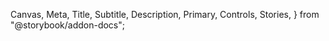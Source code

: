   Canvas,
  Meta,
  Title,
  Subtitle,
  Description,
  Primary,
  Controls,
  Stories,
} from "@storybook/addon-docs";

<Meta of={DataViewStories} />

<Title of={DataViewStories} />
<Subtitle of={DataViewStories} />
<Description of={DataViewStories} />

The `DataView` is a powerful and flexible way to display and interact with data in various formats. It includes the ability to display data as a table, card list, or card grid, and can be used to create complex data representations with features like filtering, sorting, pagination, and more.

## Overview

`DataView` was originally just a table, built on top of Material-React-Table v2 (MRT) and modified to provide additional functionality and styling to match the Okta Odyssey design system. Now it provides two additional view modes, and is designed to be easy to set up while remaining highly customizable to meet diverse data display needs.

## Getting Started

To use the `DataView`, you'll need to provide at minimum a `getData` function. Here's a basic example:

```tsx
import { DataView, DataViewProps } from "@okta/odyssey-react-mui/labs";
import { columns, data } from "./yourDataFile";

const YourComponent = () => {
  const getData = useCallback(
    ({ ...props }: DataGetDataType) => {
      return filterData({ data, ...props });
    },
    [data],
  );

  return (
    <DataView
      getData={getData}
      hasRowSelection
      hasPagination
      hasFilters
      hasSearch
    />
  );
};
```

This will create a fully functional data view with filtering, searching, and pagination capabilities.

## Key Features

### Layouts

`DataView` supports multiple layouts:

- Table: A traditional tabular layout
- List: A vertical stack of cards
- Grid: A grid of cards

You can control available layouts using the `availableLayouts` prop:

```tsx
<DataView
  availableLayouts={["table", "list", "grid"]}
  // ... other props
/>
```

If you only include one layout in the array, the `DataView` will be locked to that layout and won't present the UI for changing it.

### Filtering and Searching

Enable filtering and searching with the `hasFilters` and `hasSearch` props:

```tsx
<DataView
  hasFilters
  hasSearch
  // ... other props
/>
```

### Pagination

Control pagination with the `hasPagination`, `paginationType`, `currentPage`, and `resultsPerPage` props:

```tsx
<DataView
  hasPagination
  paginationType="paged"
  currentPage={1}
  resultsPerPage={20}
  // ... other props
/>
```

### Row Selection

Enable row selection with the `hasRowSelection` prop and handle selection changes with `onChangeRowSelection`:

```tsx
<DataView
  hasRowSelection
  onChangeRowSelection={(rowSelection) => {
    console.log(`${Object.keys(rowSelection).length} rows selected`);
  }}
  // ... other props
/>
```

### Row Reordering

Enable row reordering with the `hasRowReordering` prop and handle reordering with `onReorderRows`:

```tsx
<DataView
  hasRowReordering
  onReorderRows={({ rowId, newRowIndex }) => {
    // Handle row reordering logic
  }}
  // ... other props
/>
```

### Custom Empty States

Provide custom empty states for when there's no data or no search results:

```tsx
<DataView
  emptyPlaceholder={<EmptyState heading="No data available" />}
  noResultsPlaceholder={<EmptyState heading="No results found" />}
  // ... other props
/>
```

### TableOptions

You can pass a `tableOptions` prop to customize the table-specific behavior and appearance. Here's a detailed look at the available options:

```tsx
<DataView
  tableOptions={{
    columns: columnDefinitions,
    hasChangeableDensity: true,
    hasColumnResizing: true,
    hasColumnVisibility: true,
    hasSorting: true,
    initialDensity: "comfortable",
    renderDetailPanel: ({ row }) => <DetailPanel data={row.original} />,
    rowActionButtons: (row) => (
      <>
        <Button
          endIcon={<EditIcon />}
          ariaLabel="Edit"
          size="small"
          variant="floating"
          onClick={() => handleEdit(row.original)}
        />
        <Button
          endIcon={<DeleteIcon />}
          ariaLabel="Delete"
          size="small"
          variant="floating"
          onClick={() => handleDelete(row.original)}
        />
      </>
    ),
    rowActionMenuItems: (row) => (
      <>
        <MenuItem onClick={() => handleAction1(row.original)}>
          Action 1
        </MenuItem>
        <MenuItem onClick={() => handleAction2(row.original)}>
          Action 2
        </MenuItem>
      </>
    ),
  }}
  // ... other props
/>
```

Let's break down these options:

- `columns`: Array of column definitions (required).
- `hasChangeableDensity`: Allows users to change row density (compact, comfortable, spacious).
- `hasColumnResizing`: Enables column resizing.
- `hasColumnVisibility`: Allows users to show/hide columns.
- `hasSorting`: Enables column sorting.
- `initialDensity`: Sets the initial row density.
- `renderDetailPanel`: Function to render an expandable detail panel for each row.
- `rowActionButtons`: Function to render action buttons for each row.
- `rowActionMenuItems`: Function to render menu items for additional row actions.

### StackOptions

When using `DataView` with stack layouts, you can pass a `stackOptions` prop to customize the card-based layout:

```tsx
<DataView
  stackOptions={{
    itemProps: (row) => ({
      overline: `${row.category}`,
      title: row.name,
      description: row.description,
      image: <img src={row.imageUrl} alt={row.name} />,
      children: <Status label={row.status} severity="success" />,
      detailPanel: <DetailPanel data={row} />,
      button: (
        <Button label="View Details" onClick={() => handleViewDetails(row)} />
      ),
      menuButtonChildren: (
        <>
          <MenuItem onClick={() => handleEdit(row)}>Edit</MenuItem>
          <MenuItem onClick={() => handleDelete(row)}>Delete</MenuItem>
        </>
      ),
    }),
    maxGridColumns: 4,
    renderDetailPanel: ({ row }) => <DetailPanel data={row} />,
    rowActionMenuItems: (row) => (
      <>
        <MenuItem onClick={() => handleEdit(row)}>Edit</MenuItem>
        <MenuItem onClick={() => handleDelete(row)}>Delete</MenuItem>
      </>
    ),
  }}
  // ... other props
/>
```

Here's what these options do:

- `itemProps`: Function that returns props for the `StackCard` component for each data item.
- `maxGridColumns`: Maximum number of columns to display in grid layout.
- `renderDetailPanel`: Function to render an expandable detail panel for each card.
- `rowActionMenuItems`: Function to render menu items for card actions.

## Data Handling Functions

### getData

The `getData` function is a crucial part of the DataView. It's responsible for fetching and filtering data based on the current state of the component. Here's the type definition:

```typescript
type DataGetDataType = {
  filters?: DataFilter[];
  page?: number;
  resultsPerPage?: number;
  search?: string;
  sort?: MRT_SortingState;
};
```

Your `getData` function should handle these parameters and return the appropriate data. For example:

```tsx
const getData = useCallback(
  ({ filters, page, resultsPerPage, search, sort }: DataGetDataType) => {
    let filteredData = data;

    // Apply filters
    if (filters) {
      filteredData = filteredData.filter((row) =>
        filters.every((filter) => {
          // Implement filter logic here
        }),
      );
    }

    // Apply search
    if (search) {
      filteredData = filteredData.filter((row) =>
        Object.values(row).some((value) =>
          value.toString().toLowerCase().includes(search.toLowerCase()),
        ),
      );
    }

    // Apply sorting
    if (sort && sort.length > 0) {
      filteredData.sort((a, b) => {
        // Implement sorting logic here
      });
    }

    // Apply pagination
    const startIndex = (page - 1) * resultsPerPage;
    const endIndex = startIndex + resultsPerPage;
    return filteredData.slice(startIndex, endIndex);
  },
  [data],
);
```

### onChangeRowSelection

The `onChangeRowSelection` function is called whenever the row selection state changes. It receives the current selection state as an argument:

```tsx
const onChangeRowSelection = useCallback(
  (rowSelection: DataRowSelectionState) => {
    console.log(`${Object.keys(rowSelection).length} rows selected`);
    // Perform actions based on the selected rows
  },
  [],
);
```

### onReorderRows

The `onReorderRows` function is called when a row is reordered. It receives an object with the `rowId` of the moved row and its `newRowIndex`:

```tsx
type DataOnReorderRowsType = {
  newRowIndex: number;
  rowId: string;
};

const onReorderRows = useCallback(
  ({ rowId, newRowIndex }: DataOnReorderRowsType) => {
    // Update your data structure to reflect the new order
    const updatedData = [...data];
    const movedItem = updatedData.find((item) => item.id === rowId);
    if (movedItem) {
      updatedData.splice(updatedData.indexOf(movedItem), 1);
      updatedData.splice(newRowIndex, 0, movedItem);
      setData(updatedData);
    }
  },
  [data, setData],
);
```

## Additional Features

### Bulk Actions Menu

When row selection is enabled, you can provide bulk actions that apply to all selected rows:

```tsx
<DataView
  bulkActionMenuItems={(selectedRows) => (
    <>
      <MenuItem onClick={() => handleBulkAction1(selectedRows)}>
        Bulk Action 1
      </MenuItem>
      <MenuItem onClick={() => handleBulkAction2(selectedRows)}>
        Bulk Action 2
      </MenuItem>
    </>
  )}
  hasRowSelection
  // ... other props
/>
```

This will display a menu with bulk actions when rows are selected.

### Error Handling

You can display an error message when data fetching fails:

```tsx
<DataView
  errorMessage="An error occurred while fetching data."
  // ... other props
/>
```

This will display a callout with the error message above the data view.

### Lazy Loading

You can also use lazy loading instead of traditional pagination:

```tsx
<DataView
  paginationType="loadMore"
  // ... other props
/>
```

This will display a "Load More" button instead of page numbers, allowing users to incrementally load more data.

## Customization

While the `DataView` come with pre-styled elements matching the Okta Odyssey design system, you can further customize the appearance using the theming capabilities of Material-UI and Emotion styled components.

<Canvas>
  <Story of={DataViewStories.Default} />
</Canvas>

Explore the stories in this Storybook to see more examples and configurations of the `DataView` suite.
